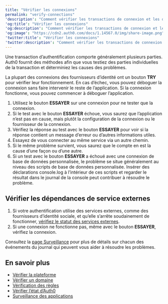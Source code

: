 ---
title: "Vérifier les connexions"
permalink: "verify-connections"
'description': "Comment vérifier les transactions de connexion et les dépendances de services externes pour résoudre les problèmes"
'og:title': "Vérifier les connexions"
'og:description': "Comment vérifier les transactions de connexion et les dépendances de services externes pour résoudre les problèmes"
'og:image': "https://cdn2.auth0.com/docs/1.14567.0/img/share-image.png"
'twitter:title': "Vérifier les connexions"
'twitter:description': "Comment vérifier les transactions de connexion et les dépendances de services externes pour résoudre les problèmes"
---

Une transaction d’authentification comporte généralement plusieurs parties. Auth0 fournit des méthodes afin que vous testiez des parties individuelles de la transaction et déterminiez les causes des problèmes.

La plupart des connexions des fournisseurs d’identité ont un bouton **TRY** pour vérifier leur fonctionnement. En cas d’échec, vous pouvez déboguer la connexion sans faire intervenir le reste de l’application. Si la connexion fonctionne, vous pouvez commencer à déboguer l’application.

1. Utilisez le bouton **ESSAYER** sur une connexion pour ne tester que la connexion.
2. Si le test avec le bouton **ESSAYER** échoue, vous saurez que l’application n’est pas en cause, mais plutôt la configuration de la connexion ou le fournisseur de la connexion.
3. Vérifiez la réponse au test avec le bouton **ESSAYER** pour voir si la réponse contient un message d’erreur ou d’autres informations utiles.
4. Essayez de vous connecter au même service via un autre chemin.
5. Si le même problème survient, vous saurez que le compte en est la cause d’une façon ou d’une autre.
6. Si un test avec le bouton **ESSAYER** a échoué avec une connexion de base de données personnalisée, le problème se situe généralement au niveau des scripts de base de données personnalisée. Insérer des déclarations console.log à l’intérieur de ces scripts et regarder le résultat dans le journal de la console peut contribuer à résoudre le problème.

## Vérifier les dépendances de service externes

1. Si votre authentification utilise des services externes, comme des fournisseurs d’identité sociale, et qu’elle s’arrête soudainement de fonctionner, [vérifiez le statut des services externes](/docs/fr-ca/deploy-monitor/monitor/check-external-services-status).
2. Si une connexion ne fonctionne pas, même avec le bouton **ESSAYER**, vérifiez la connexion.

<Callout icon="file-lines" color="#0EA5E9" iconType="regular">

Consultez la [page Surveillance](/docs/fr-ca/deploy-monitor/monitor) pour plus de détails sur chacun des événements du journal qui peuvent vous aider à résoudre les problèmes.

</Callout>

## En savoir plus

* [Vérifier la plateforme](/docs/fr-ca/troubleshoot/basic-issues/verify-platform)
* [Vérifier un domaine](/docs/fr-ca/troubleshoot/basic-issues/verify-domain)
* [Vérification des règles](/docs/fr-ca/troubleshoot/basic-issues/verify-rules)
* [Vérifier l’état d’Auth0](/docs/fr-ca/deploy-monitor/monitor/check-auth0-status)
* [Surveillance des applications](/docs/fr-ca/deploy-monitor/monitor/monitor-applications)